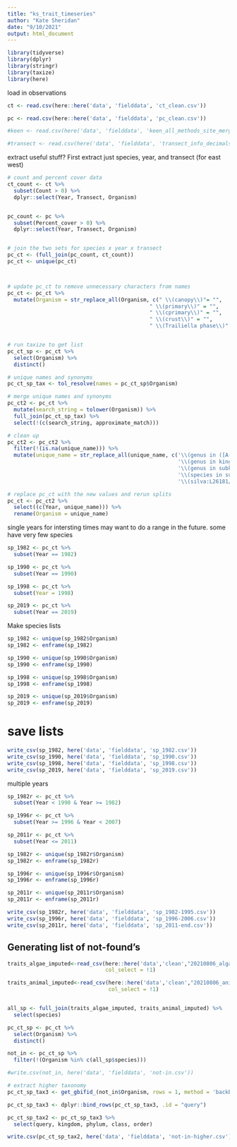 ```yaml
---
title: "ks_trait_timeseries"
author: "Kate Sheridan"
date: "9/10/2021"
output: html_document
---
```


```r
library(tidyverse)
library(dplyr)
library(stringr)
library(taxize)
library(here)
```

load in observations
```r
ct <- read.csv(here::here('data', 'fielddata', 'ct_clean.csv'))

pc <- read.csv(here::here('data', 'fielddata', 'pc_clean.csv'))

#keen <- read.csv(here('data', 'fielddata', 'keen_all_methods_site_merged.csv'))

#transect <- read.csv(here('data', 'fielddata', 'transect_info_decimals.csv'))

```


extract useful stuff?
First extract just species, year, and transect (for east west)
```r
# count and percent cover data
ct_count <- ct %>%
  subset(Count > 0) %>%
  dplyr::select(Year, Transect, Organism)


pc_count <- pc %>%
  subset(Percent_cover > 0) %>%
  dplyr::select(Year, Transect, Organism)


# join the two sets for species x year x transect
pc_ct <- (full_join(pc_count, ct_count))
pc_ct <- unique(pc_ct)



# update pc_ct to remove unnecessary characters from names
pc_ct <- pc_ct %>%
  mutate(Organism = str_replace_all(Organism, c(" \\(canopy\\)"= "",
                                             " \\(primary\\)" = "",
                                             " \\(cprimary\\)" = "",
                                             " \\(crust\\)" = "",
                                             " \\(Trailiella phase\\)" = "")))


# run taxize to get list
pc_ct_sp <- pc_ct %>%
  select(Organism) %>%
  distinct()

# unique names and synonyms
pc_ct_sp_tax <- tol_resolve(names = pc_ct_sp$Organism)

# merge unique names and synonyms
pc_ct2 <- pc_ct %>%
  mutate(search_string = tolower(Organism)) %>%
  full_join(pc_ct_sp_tax) %>%
  select(!(c(search_string, approximate_match)))

# clean up
pc_ct2 <- pc_ct2 %>%
  filter(!(is.na(unique_name))) %>%
  mutate(unique_name = str_replace_all(unique_name, c('\\(genus in ([A-Z][a-z]+)\\)' = '',
                                                      '\\(genus in kingdom ([A-Z][a-z]+)\\)' = '',
                                                      '\\(genus in subkingdom SAR\\)' = '',
                                                      '\\(species in subkingdom SAR\\)' = '',
                                                      '\\(silva:L26181/#6\\)' = '')))

# replace pc_ct with the new values and rerun splits
pc_ct <- pc_ct2 %>%
  select((c(Year, unique_name))) %>%
  rename(Organism = unique_name)
```

single years for intersting times
may want to do a range in the future. some have very few species

```r

sp_1982 <- pc_ct %>%
  subset(Year == 1982)

sp_1990 <- pc_ct %>%
  subset(Year == 1990)

sp_1998 <- pc_ct %>%
  subset(Year = 1998)

sp_2019 <- pc_ct %>%
  subset(Year == 2019)
```


Make species lists
```r

sp_1982 <- unique(sp_1982$Organism)
sp_1982 <- enframe(sp_1982)

sp_1990 <- unique(sp_1990$Organism)
sp_1990 <- enframe(sp_1990)

sp_1998 <- unique(sp_1998$Organism)
sp_1998 <- enframe(sp_1998)

sp_2019 <- unique(sp_2019$Organism)
sp_2019 <- enframe(sp_2019)

```

# save lists

```r
write_csv(sp_1982, here('data', 'fielddata', 'sp_1982.csv'))
write_csv(sp_1990, here('data', 'fielddata', 'sp_1990.csv'))
write_csv(sp_1998, here('data', 'fielddata', 'sp_1998.csv'))
write_csv(sp_2019, here('data', 'fielddata', 'sp_2019.csv'))
```


multiple years

```r
sp_1982r <- pc_ct %>%
  subset(Year < 1990 & Year >= 1982)

sp_1996r <- pc_ct %>%
  subset(Year >= 1996 & Year < 2007)

sp_2011r <- pc_ct %>%
  subset(Year <= 2011)

```

```r
sp_1982r <- unique(sp_1982r$Organism)
sp_1982r <- enframe(sp_1982r)

sp_1996r <- unique(sp_1996r$Organism)
sp_1996r <- enframe(sp_1996r)

sp_2011r <- unique(sp_2011r$Organism)
sp_2011r <- enframe(sp_2011r)

```


```r
write_csv(sp_1982r, here('data', 'fielddata', 'sp_1982-1995.csv'))
write_csv(sp_1996r, here('data', 'fielddata', 'sp_1996-2006.csv'))
write_csv(sp_2011r, here('data', 'fielddata', 'sp_2011-end.csv'))
```



## Generating list of not-found's

```r
traits_algae_imputed<-read_csv(here::here('data','clean',"20210806_algae_imputed.csv"), 
                               col_select = !1)

traits_animal_imputed<-read_csv(here::here('data','clean',"20210806_animal_imputed.csv"), 
                                col_select = !1)


all_sp <- full_join(traits_algae_imputed, traits_animal_imputed) %>%
  select(species)

pc_ct_sp <- pc_ct %>%
  select(Organism) %>%
  distinct()

not_in <- pc_ct_sp %>%
  filter(!(Organism %in% c(all_sp$species)))

#write.csv(not_in, here('data', 'fielddata', 'not-in.csv'))

# extract higher taxonomy
pc_ct_sp_tax3 <- get_gbifid_(not_in$Organism, rows = 1, method = 'backbone')

pc_ct_sp_tax3 <- dplyr::bind_rows(pc_ct_sp_tax3, .id = "query")

pc_ct_sp_tax2 <- pc_ct_sp_tax3 %>%
  select(query, kingdom, phylum, class, order)

write.csv(pc_ct_sp_tax2, here('data', 'fielddata', 'not-in-higher.csv'))
```



